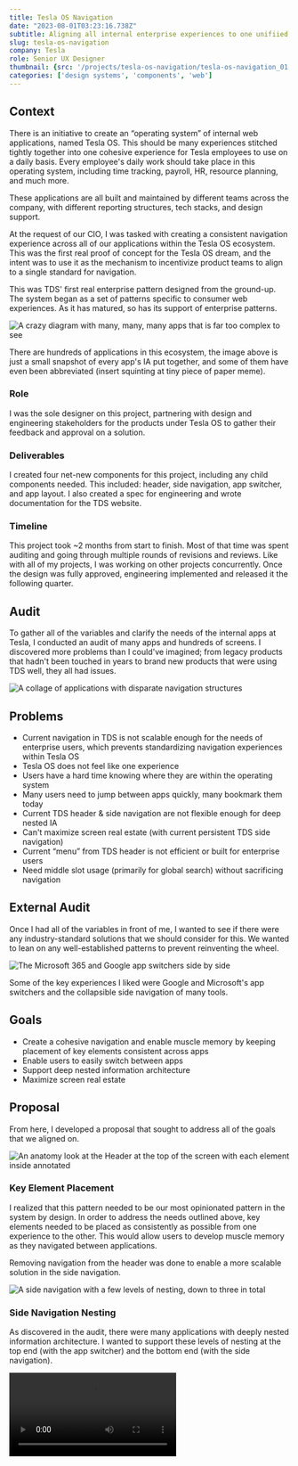 ```yaml
---
title: Tesla OS Navigation
date: "2023-08-01T03:23:16.738Z"
subtitle: Aligning all internal enterprise experiences to one unifiied navigation standard
slug: tesla-os-navigation
company: Tesla
role: Senior UX Designer
thumbnail: {src: '/projects/tesla-os-navigation/tesla-os-navigation_01.jpg', alt: "A laptop and mobile device showing the Tesla OS navigation mock up"}
categories: ['design systems', 'components', 'web']
---
```


## Context

There is an initiative to create an “operating system” of internal web applications, named Tesla OS. This should be many experiences stitched tightly together into one cohesive experience for Tesla employees to use on a daily basis. Every employee's daily work should take place in this operating system, including time tracking, payroll, HR, resource planning, and much more. 

These applications are all built and maintained by different teams across the company, with different reporting structures, tech stacks, and design support. 

At the request of our CIO, I was tasked with creating a consistent navigation experience across all of our applications within the Tesla OS ecosystem. This was the first real proof of concept for the Tesla OS dream, and the intent was to use it as the mechanism to incentivize product teams to align to a single standard for navigation. 

This was TDS' first real enterprise pattern designed from the ground-up. The system began as a set of patterns specific to consumer web experiences. As it has matured, so has its support of enterprise patterns. 

![A crazy diagram with many, many, many apps that is far too complex to see](/projects/tesla-os-navigation/tesla-os-navigation_015.jpg)

There are hundreds of applications in this ecosystem, the image above is just a small snapshot of every app's IA put together, and some of them have even been abbreviated (insert squinting at tiny piece of paper meme).

### Role

I was the sole designer on this project, partnering with design and engineering stakeholders for the products under Tesla OS to gather their feedback and approval on a solution.

### Deliverables

I created four net-new components for this project, including any child components needed. This included: header, side navigation, app switcher, and app layout. I also created a spec for engineering and wrote documentation for the TDS website.

### Timeline

This project took ~2 months from start to finish. Most of that time was spent auditing and going through multiple rounds of revisions and reviews. Like with all of my projects, I was working on other projects concurrently. Once the design was fully approved, engineering implemented and released it the following quarter.

## Audit

To gather all of the variables and clarify the needs of the internal apps at Tesla, I conducted an audit of many apps and hundreds of screens. I discovered more problems than I could've imagined; from legacy products that hadn't been touched in years to brand new products that were using TDS well, they all had issues.

![A collage of applications with disparate navigation structures](/projects/tesla-os-navigation/tesla-os-navigation_02.jpg)

## Problems

- Current navigation in TDS is not scalable enough for the needs of enterprise users, which prevents standardizing navigation experiences within Tesla OS
- Tesla OS does not feel like one experience
- Users have a hard time knowing where they are within the operating system
- Many users need to jump between apps quickly, many bookmark them today
- Current TDS header & side navigation are not flexible enough for deep nested IA
- Can't maximize screen real estate (with current persistent TDS side navigation)
- Current “menu” from TDS header is not efficient or built for enterprise users
- Need middle slot usage (primarily for global search) without sacrificing navigation

## External Audit

Once I had all of the variables in front of me, I wanted to see if there were any industry-standard solutions that we should consider for this. We wanted to lean on any well-established patterns to prevent reinventing the wheel.

![The Microsoft 365 and Google app switchers side by side](/projects/tesla-os-navigation/tesla-os-navigation_04.jpg)

Some of the key experiences I liked were Google and Microsoft's app switchers and the collapsible side navigation of many tools.

## Goals

- Create a cohesive navigation and enable muscle memory by keeping placement of key elements consistent across apps
- Enable users to easily switch between apps
- Support deep nested information architecture
- Maximize screen real estate 

## Proposal

From here, I developed a proposal that sought to address all of the goals that we aligned on.

![An anatomy look at the Header at the top of the screen with each element inside annotated](/projects/tesla-os-navigation/tesla-os-navigation_05.jpg)

### Key Element Placement

I realized that this pattern needed to be our most opinionated pattern in the system by design. In order to address the needs outlined above, key elements needed to be placed as consistently as possible from one experience to the other. This would allow users to develop muscle memory as they navigated between applications.

Removing navigation from the header was done to enable a more scalable solution in the side navigation.

![A side navigation with a few levels of nesting, down to three in total](/projects/tesla-os-navigation/tesla-os-navigation_06.jpg)

### Side Navigation Nesting

As discovered in the audit, there were many applications with deeply nested information architecture. I wanted to support these levels of nesting at the top end (with the app switcher) and the bottom end (with the side navigation).

<Video src="/projects/tesla-os-navigation/tesla-os-navigation_065.mp4" alt="An animation of the side navigation expanding and collapsing when clicking the hamburger menu" />

### Collapsible Navigation

In order to maximize screen real estate, the side navigation can be collapsed. This allows content to grow to fill available space. The navigation can be set to closed by default in an application if it is needed.

<Video src="/projects/tesla-os-navigation/tesla-os-navigation_07.mp4" alt="An animation of the app switcher opening when clicking on the app name" />

### App Switcher

In order to enable users to switch between applications easier and help address very complex IAs, the app switcher was born. Rather than place it somewhere in the trailing or leading area (like Google and Microsoft do respectively), I proposed that we keep it contextual to the name of the application. This would help with wayfinding within and between applications.

I also proposed a nested second level of navigation within the app switcher to help cover groups of apps under a parent umbrella. While not entirely common, a few complex applications would need this. The users of those applications often switch between apps within the umbrella for the majority of their work, rather than leaving that group. This would make it more efficient for them to get their work done and keep the side navigation of each app in the umbrella less complex.

![A banner sits at the top of the screen, indicating which environment the application is in](/projects/tesla-os-navigation/tesla-os-navigation_08.jpg)

### Environment Banner

It was a common practice for applications to allow users working on the product to switch between environments like stage, QA, and production. I proposed using our banner component to push content down and be hyper clear which environment the user is in, and the inline dropdown component to switch between environments.

### Responsive

Of course, all of this needed to be responsive! The header, side navigation, app switcher, and more.

![A mobile phone with the responsive header](/projects/tesla-os-navigation/tesla-os-navigation_09.jpg)

<ImageZoomGallery images={[{ src: "/projects/tesla-os-navigation/tesla-os-navigation_10.jpg", alt: "Mobile phones with the menu and app switcher mobile versions side by side" }, { src: "/projects/tesla-os-navigation/tesla-os-navigation_11.jpg", alt: "Mobile phones with the search and user profile side by side" }]} />

## Testing

Throughout the process of developing the proposal, I tested it against the screens I gathered in the internal audit. I picked a smaller subset that represented a large variety of scenarios to test against and gathered iterative feedback from the designers that owned them.

Once I felt confident in what I had, it was time to present to stakeholders.

## Implementation + Docs

After many rounds of revision and approval, we landed on a solution that we were happy with!

From there, I put together documentation and a VRT page for engineering and authored documentation for the website.

**Documentation**

- [Overview](../../projects/tesla-os-navigation/documentation/components_tesla-os-navigation.png)
- [Header](../../projects/tesla-os-navigation/documentation/components_tesla-os-header.png)
- [Side Navigation](../../projects/tesla-os-navigation/documentation/components_tesla-os-side-navigation.png)
- [App Switcher](../../projects/tesla-os-navigation/documentation/components_tesla-os-app-switcher.png)


## Conclusion & Impact

This project resulted in a unified navigation to share across all experiences under Tesla OS, bringing teams and organizations together under one standard. This solution was delivered to all teams with any tech stack: vanilla HTML, React, and Angular, so that every team had the tools to align to the new Tesla OS direction.